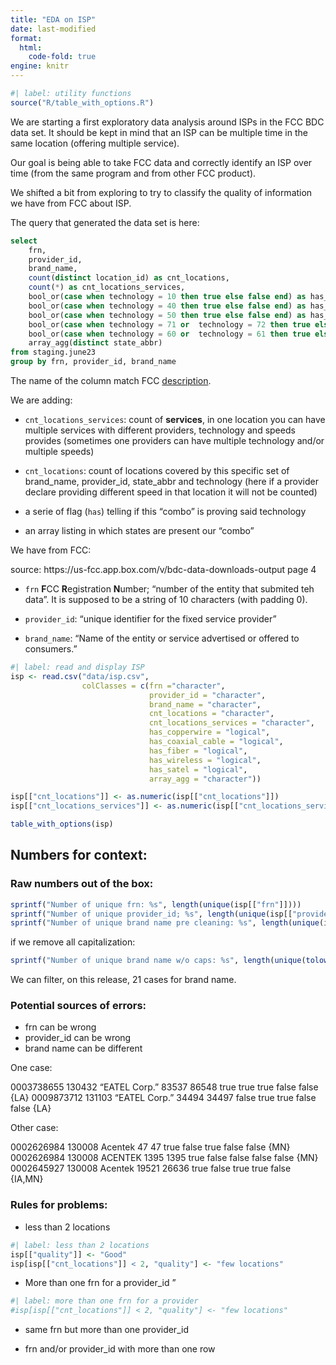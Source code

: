 ```yaml
---
title: "EDA on ISP"
date: last-modified
format: 
  html:
    code-fold: true
engine: knitr
---
```


```r
#| label: utility functions
source("R/table_with_options.R")
```

We are starting a first exploratory data analysis around ISPs in the FCC BDC data set. It should be kept in mind that an ISP can be multiple time in the same location (offering multiple service).

Our goal is being able to take FCC data and correctly identify an ISP over time (from the same program and from other FCC product).

We shifted a bit from exploring to try to classify the quality of information we have from FCC about ISP.

The query that generated the data set is here: 

```SQL
select 
    frn,
    provider_id,
    brand_name,
    count(distinct location_id) as cnt_locations,
    count(*) as cnt_locations_services,
    bool_or(case when technology = 10 then true else false end) as has_copperwire,
    bool_or(case when technology = 40 then true else false end) as has_coaxial_cable,
    bool_or(case when technology = 50 then true else false end) as has_fiber,	
    bool_or(case when technology = 71 or  technology = 72 then true else false end) as has_wireless,
    bool_or(case when technology = 60 or  technology = 61 then true else false end) as has_satel,
    array_agg(distinct state_abbr)
from staging.june23
group by frn, provider_id, brand_name
```

The name of the column match FCC [description](https://us-fcc.app.box.com/v/bdc-data-downloads-output). 

We are adding: 

-  `cnt_locations_services`: count of **services**, in one location you can have multiple services with different providers, technology and speeds provides (sometimes one providers can have multiple technology and/or multiple speeds) 

- `cnt_locations`: count of locations covered by this specific set of brand_name, provider_id, state_abbr and technology (here if a provider declare providing different speed in that location it will not be counted) 

- a serie of flag (`has`) telling if this "combo" is proving said technology

- an array listing in which states are present our "combo"

We have from FCC: 

:::{.aside}
source: https://us-fcc.app.box.com/v/bdc-data-downloads-output page 4
:::

- `frn` **F**CC **R**egistration **N**umber; "number of the entity that submited teh data". It is supposed to be a string of 10 characters (with padding 0). 

- `provider_id`: "unique identifier for the fixed service provider"

- `brand_name`: "Name of the entity or service advertised or offered to consumers."

```r
#| label: read and display ISP  
isp <- read.csv("data/isp.csv",
                colClasses = c(frn ="character",
                               provider_id = "character",
                               brand_name = "character",
                               cnt_locations = "character",
                               cnt_locations_services = "character",
                               has_copperwire = "logical",
                               has_coaxial_cable = "logical",
                               has_fiber = "logical",
                               has_wireless = "logical",
                               has_satel = "logical",
                               array_agg = "character"))

isp[["cnt_locations"]] <- as.numeric(isp[["cnt_locations"]])                               
isp[["cnt_locations_services"]] <- as.numeric(isp[["cnt_locations_services"]])  

table_with_options(isp)
``` 

## Numbers for context: 

### Raw numbers out of the box:

```r
sprintf("Number of unique frn: %s", length(unique(isp[["frn"]])))
sprintf("Number of unique provider_id; %s", length(unique(isp[["provider_id"]])))
sprintf("Number of unique brand name pre cleaning: %s", length(unique(isp[["brand_name"]])))
```

if we remove all capitalization:

```r
sprintf("Number of unique brand name w/o caps: %s", length(unique(tolower(isp[["brand_name"]]))))
```

We can filter, on this release, 21 cases for brand name.

### Potential sources of errors:

- frn can be wrong  
- provider_id can be wrong 
- brand name can be different 

One case: 

0003738655	130432 	"EATEL Corp."	83537	86548	true	true	true	false	false	{LA}
0009873712	131103 	"EATEL Corp."	34494	34497	false	true	true	false	false	{LA}

Other case: 

0002626984	130008 	Acentek	47	47	true	false	true	false	false	{MN}
0002626984	130008 	ACENTEK	1395	1395	true	false	false	false	false	{MN}
0002645927	130008 	Acentek	19521	26636 true	false	true	true	false	{IA,MN}


### Rules for problems: 

- less than 2 locations

```r
#| label: less than 2 locations
isp[["quality"]] <- "Good"
isp[isp[["cnt_locations"]] < 2, "quality"] <- "few locations"
```

- More than one frn for a provider_id "

```r
#| label: more than one frn for a provider
#isp[isp[["cnt_locations"]] < 2, "quality"] <- "few locations"
```


- same frn but more than one provider_id

- frn and/or provider_id with more than one row 
